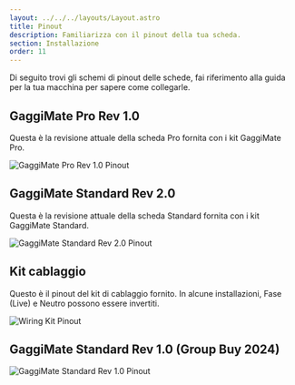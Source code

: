 ```yaml
---
layout: ../../../layouts/Layout.astro
title: Pinout
description: Familiarizza con il pinout della tua scheda.
section: Installazione
order: 11
---
```


Di seguito trovi gli schemi di pinout delle schede, fai riferimento alla guida per la tua macchina per sapere come collegarle.

## GaggiMate Pro Rev 1.0

Questa è la revisione attuale della scheda Pro fornita con i kit GaggiMate Pro.

<Image src={imgPinoutPro} width={1400} alt="GaggiMate Pro Rev 1.0 Pinout" />

## GaggiMate Standard Rev 2.0

Questa è la revisione attuale della scheda Standard fornita con i kit GaggiMate Standard.

<Image src={imgPinoutStd} width={1400} alt="GaggiMate Standard Rev 2.0 Pinout" />

## Kit cablaggio

Questo è il pinout del kit di cablaggio fornito. In alcune installazioni, Fase (Live) e Neutro possono essere invertiti.

<Image src={imgPinoutWiring} width={1400} alt="Wiring Kit Pinout" />

## GaggiMate Standard Rev 1.0 (Group Buy 2024)

<Image src={imgPinout} width={1400} alt="GaggiMate Standard Rev 1.0 Pinout" />
